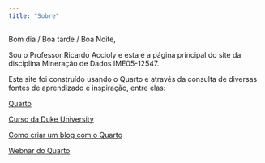 ```yaml
---
title: "Sobre"
---
```


Bom dia / Boa tarde / Boa Noite,

Sou o Professor Ricardo Accioly e esta é a página principal do site da disciplina Mineração de Dados IME05-12547.

Este site foi construído usando o Quarto e através da consulta de diversas fontes de aprendizado e inspiração, entre elas:

[Quarto](https://quarto.org/ "Quarto")

[Curso da Duke University](https://sta210-s22.github.io/website/ "STA210")

[Como criar um blog com o Quarto](https://beamilz.com/posts/2022-06-05-creating-a-blog-with-quarto/en/index.html "Blog")

[Webnar do Quarto](https://www.youtube.com/watch?v=yvi5uXQMvu4materials/1-welcome-to-quarto/slides/welcome-to-quarto.html#/title-slide "Webnar")

